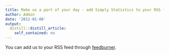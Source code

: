 ```yaml
---
title: Make us a part of your day - add Simply Statistics to your RSS feed
author: Admin
date: '2012-01-08'
output:
  distill::distill_article:
    self_contained: no
---
```


You can add us to your RSS feed through <a href="http://feeds.feedburner.com/SimplyStatistics" target="_blank">feedburner</a>.
